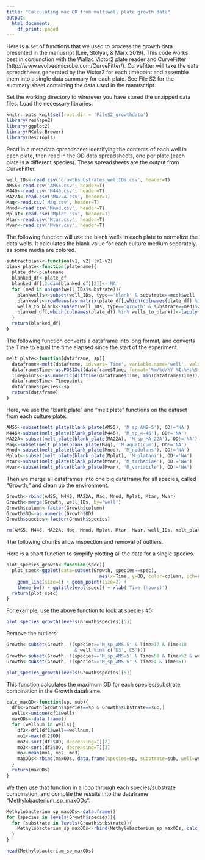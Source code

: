 ```yaml
---
title: "Calculating max OD from multiwell plate growth data"
output:
  html_document:
    df_print: paged
---
```


Here is a set of functions that we used to process the growth data presented in the manusript (Lee, Stolyar, & Marx 2019). This code works best in conjunction with the Wallac Victor2 plate reader and CurveFitter (http://www.evolvedmicrobe.com/CurveFitter/). Curvefitter will take the data spreadsheets generated by the Victor2 for each timepoint and assemble them into a single data summary for each plate. See File S2 for the summary sheet containing the data used in the manuscript.


Set the working directory to wherever you have stored the unzipped data files. Load the necessary libraries. 
```r
knitr::opts_knit$set(root.dir = 'FileS2_growthdata')
library(reshape2) 
library(ggplot2)
library(RColorBrewer)
library(DescTools)
```


Read in a metadata spreadsheet identifying the contents of each well in each plate, then read in the OD data spreadsheets, one per plate (each plate is a different species). These spreadsheets are the output from CurveFitter.

```r
well_IDs<-read.csv('growthsubstrates_wellIDs.csv', header=T) 
AMS5<-read.csv('AMS5.csv', header=T)
M446<-read.csv('M446.csv', header=T)
MA22A<-read.csv('MA22A.csv', header=T)
Maq<-read.csv('Maq.csv', header=T)
Mnod<-read.csv('Mnod.csv', header=T)
Mplat<-read.csv('Mplat.csv', header=T)
Mtar<-read.csv('Mtar.csv', header=T)
Mvar<-read.csv('Mvar.csv', header=T)
```

The following function will use the blank wells in each plate to normalize the data wells. It calculates the blank value for each culture medium separately, as some media are colored.

```r
subtractblank<-function(v1, v2) (v1-v2)
blank_plate<-function(platename){
  plate_df<-platename
  blanked_df<-plate_df
  blanked_df[,2:dim(blanked_df)[2]]<-'NA'
  for (med in unique(well_IDs$substrate)){
    blankwells<-subset(well_IDs, type=='blank' & substrate==med)$well
    blankvals<-rowMeans(as.matrix(plate_df[,which(colnames(plate_df) %in% blankwells)]))
    wells_to_blank<-subset(well_IDs, type=='growth' & substrate==med)$well
    blanked_df[,which(colnames(plate_df) %in% wells_to_blank)]<-lapply(plate_df[,which(colnames(plate_df) %in% wells_to_blank)], subtractblank, v2=blankvals)
  }
  return(blanked_df)
}
```

The following function converts a dataframe into long format, and converts the Time to equal the time elapsed since the start of the experiment.
```r
melt_plate<-function(dataframe, sp){
  dataframe<-melt(dataframe, id.vars='Time', variable.name='well', value.name='OD')
  dataframe$Time<-as.POSIXct(dataframe$Time, format='%m/%d/%Y %I:%M:%S %p')
  Timepoints<-as.numeric(difftime(dataframe$Time, min(dataframe$Time))/3600) 
  dataframe$Time<-Timepoints
  dataframe$species<-sp
  return(dataframe)
}
```

Here, we use the "blank plate" and "melt plate" functions on the dataset from each culture plate:
```r
AMS5<-subset(melt_plate(blank_plate(AMS5), 'M_sp_AMS-5'), OD!='NA')
M446<-subset(melt_plate(blank_plate(M446), 'M_sp_4-46'), OD!='NA')
MA22A<-subset(melt_plate(blank_plate(MA22A), 'M_sp_MA-22A'), OD!='NA')
Maq<-subset(melt_plate(blank_plate(Maq), 'M_aquaticum'), OD!='NA')
Mnod<-subset(melt_plate(blank_plate(Mnod), 'M_nodulans'), OD!='NA')
Mplat<-subset(melt_plate(blank_plate(Mplat), 'M_platani'), OD!='NA')
Mtar<-subset(melt_plate(blank_plate(Mtar), 'M_tarhaniae'), OD!='NA')
Mvar<-subset(melt_plate(blank_plate(Mvar), 'M_variabile'), OD!='NA')
```

Then we merge all dataframes into one big dataframe for all species, called "Growth," and clean up the environment.
```r
Growth<-rbind(AMS5, M446, MA22A, Maq, Mnod, Mplat, Mtar, Mvar)
Growth<-merge(Growth, well_IDs, by='well') 
Growth$column<-factor(Growth$column)
Growth$OD<-as.numeric(Growth$OD)
Growth$species<-factor(Growth$species)

rm(AMS5, M446, MA22A, Maq, Mnod, Mplat, Mtar, Mvar, well_IDs, melt_plate, blank_plate, subtractblank)
```


The following chunks allow inspection and removal of outliers. 

Here is a short function to simplify plotting all the data for a single species.

```r
plot_species_growth<-function(spec){
  plot_spec<-ggplot(data=subset(Growth, species==spec), 
                                  aes(x=Time, y=OD, color=column, pch=row, group=well)) +
    geom_line(size=1) + geom_point(size=2) +
    theme_bw() + ggtitle(eval(spec)) + xlab('Time (hours)') 
  return(plot_spec)
}
```

For example, use the above function to look at species #5:
```r
plot_species_growth(levels(Growth$species)[5])
```

Remove the outliers:
```r
Growth<-subset(Growth, !(species=='M_sp_AMS-5' & Time>17 & Time<18 
                         & well %in% c('D3','C5')))
Growth<-subset(Growth, !(species=='M_sp_AMS-5' & Time>50 & Time<52 & well=='B6'))
Growth<-subset(Growth, !(species=='M_sp_AMS-5' & Time>4 & Time<5))

plot_species_growth(levels(Growth$species)[5])
```


This function calculates the maximum OD for each species/substrate combination in the Growth dataframe.
```r
calc_maxOD<-function(sp, sub){
  df1<-Growth[Growth$species==sp & Growth$substrate==sub,]
  wells<-unique(df1$well)
  maxODs<-data.frame()
  for (wellnum in wells){
    df2<-df1[df1$well==wellnum,]
    mo1<-max(df2$OD)
    mo2<-sort(df2$OD, decreasing=T)[2]
    mo3<-sort(df2$OD, decreasing=T)[3]
    mo<-mean(mo1, mo2, mo3)
    maxODs<-rbind(maxODs, data.frame(species=sp, substrate=sub, well=wellnum, max_OD=mo))
  }
  return(maxODs)
}
```


We then use that function in a loop through each species/substrate combination, and complile the results into the dataframe "Methylobacterium_sp_maxODs".
```r
Methylobacterium_sp_maxODs<-data.frame()
for (species in levels(Growth$species)){
  for (substrate in levels(Growth$substrate)){
    Methylobacterium_sp_maxODs<-rbind(Methylobacterium_sp_maxODs, calc_maxOD(species, substrate))
  }
}

head(Methylobacterium_sp_maxODs)
```




